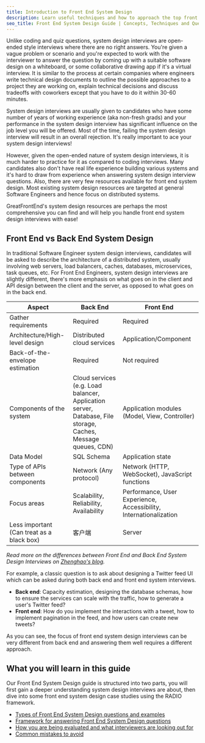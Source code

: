```yaml
---
title: Introduction to Front End System Design
description: Learn useful techniques and how to approach the top front end system design questions, written by ex-interviewers at FAANG.
seo_title: Front End System Design Guide | Concepts, Techniques and Questions
---
```


Unlike coding and quiz questions, system design interviews are open-ended style interviews where there are no right answers. You're given a vague problem or scenario and you're expected to work with the interviewer to answer the question by coming up with a suitable software design on a whiteboard, or some collaborative drawing app if it's a virtual interview. It is similar to the process at certain companies where engineers write technical design documents to outline the possible approaches to a project they are working on, explain technical decisions and discuss tradeoffs with coworkers except that you have to do it within 30-60 minutes.

System design interviews are usually given to candidates who have some number of years of working experience (aka non-fresh grads) and your performance in the system design interview has significant influence on the job level you will be offered. Most of the time, failing the system design interview will result in an overall rejection. It's really important to ace your system design interviews!

However, given the open-ended nature of system design interviews, it is much harder to practice for it as compared to coding interviews. Many candidates also don't have real life experience building various systems and it's hard to draw from experience when answering system design interview questions. Also, there are very few resources available for front end system design. Most existing system design resources are targeted at general Software Engineers and hence focus on distributed systems.

GreatFrontEnd's system design resources are perhaps the most comprehensive you can find and will help you handle front end system design interviews with ease!

## Front End vs Back End System Design

In traditional Software Engineer system design interviews, candidates will be asked to describe the architecture of a distributed system, usually involving web servers, load balancers, caches, databases, microservices, task queues, etc. For Front End Engineers, system design interviews are slightly different, there's more emphasis on what goes on in the client and API design between the client and the server, as opposed to what goes on in the back end.

| Aspect                                    | Back End                                                                                                     | Front End                                                         |
| ----------------------------------------- | ------------------------------------------------------------------------------------------------------------ | ----------------------------------------------------------------- |
| Gather requirements                       | Required                                                                                                     | Required                                                          |
| Architecture/High-level design            | Distributed cloud services                                                                                   | Application/Component                                             |
| Back-of-the-envelope estimation           | Required                                                                                                     | Not required                                                      |
| Components of the system                  | Cloud services (e.g. Load balancer, Application server, Database, File storage, Caches, Message queues, CDN) | Application modules (Model, View, Controller)                     |
| Data Model                                | SQL Schema                                                                                                   | Application state                                                 |
| Type of APIs between components           | Network (Any protocol)                                                                                       | Network (HTTP, WebSocket), JavaScript functions                   |
| Focus areas                               | Scalability, Reliability, Availability                                                                       | Performance, User Experience, Accessibility, Internationalization |
| Less important (Can treat as a black box) | 客户端                                                                                                          | Server                                                            |

_Read more on the differences between Front End and Back End System Design Interviews on [Zhenghao's blog](https://www.zhenghao.io/posts/system-design-interviews)._

For example, a classic question is to ask about designing a Twitter feed UI which can be asked during both back end and front end system interviews.

-   **Back end**: Capacity estimation, designing the database schemas, how to ensure the services can scale with the traffic, how to generate a user's Twitter feed?
-   **Front end**: How do you implement the interactions with a tweet, how to implement pagination in the feed, and how users can create new tweets?

As you can see, the focus of front end system design interviews can be very different from back end and answering them well requires a different approach.

## What you will learn in this guide

Our Front End System Design guide is structured into two parts, you will first gain a deeper understanding system design interviews are about, then dive into some front end system design case studies using the RADIO framework.

-   [Types of Front End System Design questions and examples](/system-design/types-of-questions)
-   [Framework for answering Front End System Design questions](/system-design/framework)
-   [How you are being evaluated and what interviewers are looking out for](/system-design/evaluation-axes)
-   [Common mistakes to avoid](/system-design/common-mistakes)
